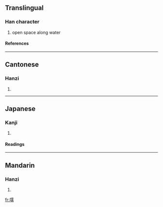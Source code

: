 ==Translingual==
===Han character===
{{Han char|rn=32|rad=土|as=14|sn=17|four=4112<sub>7</sub>|canj=土一月月 (GMBB), X土一月月 (XGMBB)}}
# open space along water
====References====
{{Han ref|kx=0241.130|dkj=05560|dj=0481.030|hdz=10495.110|uh=58D6|ud=22742|bh=ECCA|bd=60618}}
----
==Cantonese==
===Hanzi===
{{yue-hanzi|jyut=|y=yun4}}
# {{defn|Cantonese}}
----
==Japanese==
===Kanji===
{{ja-kanji|grade=|rs=土14}}
# {{defn|Japanese}} 
====Readings====
{{ja-readings|on=[[ぜん]] (zen), [[ねん]] (nen)|kun=[[あきち]] (akichi)}}
----
==Mandarin==
===Hanzi===
{{cmn-hanzi|pin=[[ruán]] ([[ruan2]])|wg=juan<sup>2</sup>}}
# {{defn|Mandarin}}

[[fr:壖]]